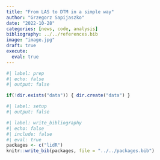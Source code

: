 ```yaml
---
title: "From LAS to DTM in a simple way"
author: "Grzegorz Sapijaszko"
date: "2022-10-28"
categories: [news, code, analysis]
bibliography: ../../references.bib
image: "image.jpg"
draft: true
execute: 
  eval: true
---
```


```r
#| label: prep
#| echo: false
#| output: false

if(!dir.exists("data")) { dir.create("data") }
```
```r
#| label: setup
#| output: false
```




```r
#| label: write_bibliography
#| echo: false
#| include: false
#| eval: true
packages <- c("lidR")
knitr::write_bib(packages, file = "../../packages.bib")
```

